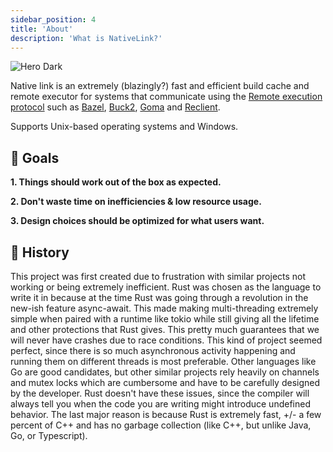 ```yaml
---
sidebar_position: 4
title: 'About'
description: 'What is NativeLink?'
---
```


<img
  className="hidden dark:block"
  src="/img/hero-dark.png"
  alt="Hero Dark"
/>

Native link is an extremely (blazingly?) fast and efficient build cache and
remote executor for systems that communicate using the [Remote execution
protocol](https://github.com/bazelbuild/remote-apis/blob/main/build/bazel/remote/execution/v2/remote_execution.proto)
such as [Bazel](https://bazel.build), [Buck2](https://buck2.build),
[Goma](https://chromium.googlesource.com/infra/goma/client/) and
[Reclient](https://github.com/bazelbuild/reclient).

Supports Unix-based operating systems and Windows.

## 🎯 Goals

**1. Things should work out of the box as expected.**

**2. Don't waste time on inefficiencies &amp; low resource usage.**

**3. Design choices should be optimized for what users want.**

## 🏺 History

This project was first created due to frustration with similar projects not
working or being extremely inefficient. Rust was chosen as the language to
write it in because at the time Rust was going through a revolution in the
new-ish feature async-await. This made making multi-threading extremely
simple when paired with a runtime like tokio while still giving all the
lifetime and other protections that Rust gives. This pretty much guarantees
that we will never have crashes due to race conditions. This kind of project
seemed perfect, since there is so much asynchronous activity happening and
running them on different threads is most preferable. Other languages like
Go are good candidates, but other similar projects rely heavily on channels
and mutex locks which are cumbersome and have to be carefully designed by
the developer. Rust doesn't have these issues, since the compiler will
always tell you when the code you are writing might introduce undefined
behavior. The last major reason is because Rust is extremely fast, +/- a
few percent of C++ and has no garbage collection (like C++, but unlike Java,
Go, or Typescript).
